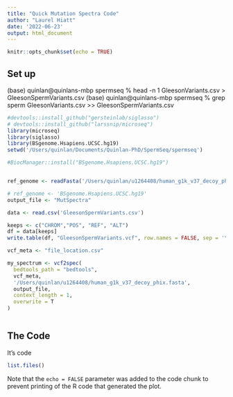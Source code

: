 ```yaml
---
title: "Quick Mutation Spectra Code"
author: "Laurel Hiatt"
date: '2022-06-23'
output: html_document
---
```


```r
knitr::opts_chunk$set(echo = TRUE)
```

## Set up

(base) quinlan@quinlans-mbp spermseq % head -n 1 GleesonVariants.csv > GleesonSpermVariants.csv
(base) quinlan@quinlans-mbp spermseq % grep sperm GleesonVariants.csv >> GleesonSpermVariants.csv

```r
#devtools::install_github("gersteinlab/siglasso")
# devtools::install_github("larssnip/microseq")
library(microseq)
library(siglasso)
library(BSgenome.Hsapiens.UCSC.hg19)
setwd('/Users/quinlan/Documents/Quinlan-PhD/SpermSeq/spermseq')

#BiocManager::install("BSgenome.Hsapiens.UCSC.hg19")


ref_genome <- readFasta('/Users/quinlan/u1264408/human_g1k_v37_decoy_phix.fasta')

# ref_genome <- 'BSgenome.Hsapiens.UCSC.hg19'
output_file <- "MutSpectra"

data <- read.csv('GleesonSpermVariants.csv')

keeps <- c("CHROM","POS", "REF", "ALT")
df = data[keeps]
write.table(df, "GleesonSpermVariants.vcf", row.names = FALSE, sep = '\t', quote = FALSE)

vcf_meta <- "file_location.csv"

my_spectrum <- vcf2spec(
  bedtools_path = "bedtools",
  vcf_meta,
  '/Users/quinlan/u1264408/human_g1k_v37_decoy_phix.fasta',
  output_file,
  context_length = 1,
  overwrite = T
)



```

## The Code

It's code

```r

list.files()
```

Note that the `echo = FALSE` parameter was added to the code chunk to prevent printing of the R code that generated the plot.
